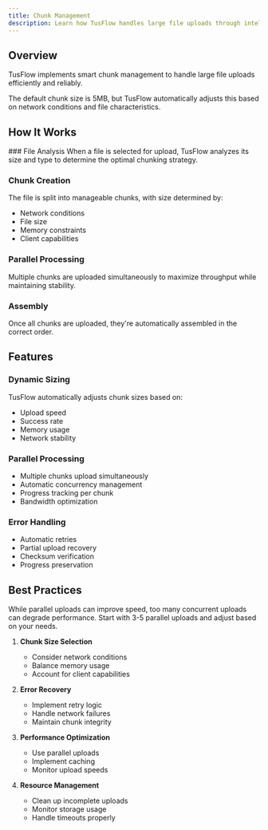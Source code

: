 ```yaml
---
title: Chunk Management
description: Learn how TusFlow handles large file uploads through intelligent chunking
---
```



## Overview

TusFlow implements smart chunk management to handle large file uploads efficiently and reliably.

<Callout type="info">
  The default chunk size is 5MB, but TusFlow automatically adjusts this based on network conditions and file characteristics.
</Callout>

## How It Works

<Steps>
  ### File Analysis
  When a file is selected for upload, TusFlow analyzes its size and type to determine the optimal chunking strategy.

  ### Chunk Creation
  The file is split into manageable chunks, with size determined by:
  - Network conditions
  - File size
  - Memory constraints
  - Client capabilities

  ### Parallel Processing
  Multiple chunks are uploaded simultaneously to maximize throughput while maintaining stability.

  ### Assembly
  Once all chunks are uploaded, they're automatically assembled in the correct order.
</Steps>


## Features

### Dynamic Sizing
TusFlow automatically adjusts chunk sizes based on:
- Upload speed
- Success rate
- Memory usage
- Network stability

### Parallel Processing
- Multiple chunks upload simultaneously
- Automatic concurrency management
- Progress tracking per chunk
- Bandwidth optimization

### Error Handling
- Automatic retries
- Partial upload recovery
- Checksum verification
- Progress preservation

## Best Practices

<Callout type="warning">
  While parallel uploads can improve speed, too many concurrent uploads can degrade performance. Start with 3-5 parallel uploads and adjust based on your needs.
</Callout>

1. **Chunk Size Selection**
   - Consider network conditions
   - Balance memory usage
   - Account for client capabilities

2. **Error Recovery**
   - Implement retry logic
   - Handle network failures
   - Maintain chunk integrity

3. **Performance Optimization**
   - Use parallel uploads
   - Implement caching
   - Monitor upload speeds

4. **Resource Management**
   - Clean up incomplete uploads
   - Monitor storage usage
   - Handle timeouts properly
